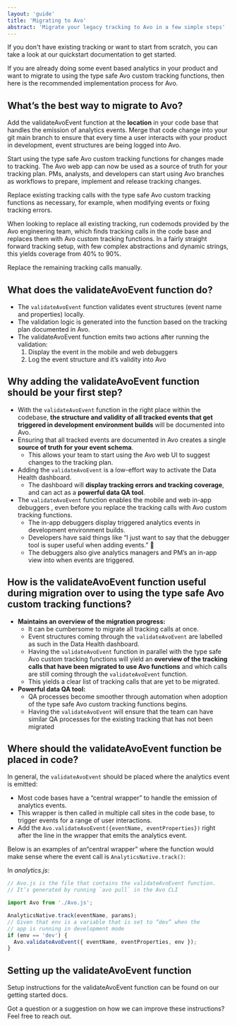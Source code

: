 ```yaml
---
layout: 'guide'
title: 'Migrating to Avo'
abstract: 'Migrate your legacy tracking to Avo in a few simple steps'
---
```




If you don't have existing tracking or want to start from scratch, you can take a look at our <Link passHref href="/"><a>quickstart documentation</a></Link> to get started.

If you are already doing some event based analytics in your product and want to migrate to using the type safe Avo custom tracking functions, then here is the recommended implementation process for Avo.

## What’s the best way to migrate to Avo?

<SmallSteps collapsible>
<Step title="Add validateAvoEvent">


Add the <Link passHref href="/quickstart#validate-current-events" passHref><a>validateAvoEvent</a></Link> function
at the **location** in your code base that handles the emission of analytics
events. Merge that code change into your git main branch to ensure that every
time a user interacts with your product in development, event structures are
being logged into Avo.

Start using the type safe Avo custom tracking functions for changes made to
tracking. The Avo web app can now be used as a source of truth for your
tracking plan. PMs, analysts, and developers can start using Avo branches as
workflows to prepare, implement and release tracking changes.

</Step>
<Step title="Incrementally adopt Avo functions">


Replace existing tracking calls with the type safe Avo custom tracking
functions as necessary, for example, when modifying events or fixing
tracking errors.

</Step>
<Step title="Run codemods">


When looking to replace all existing tracking, run codemods provided by the
Avo engineering team, which finds tracking calls in the code base and
replaces them with Avo custom tracking functions. In a fairly straight
forward tracking setup, with few complex abstractions and dynamic strings,
this yields coverage from 40% to 90%.

Replace the remaining tracking calls manually.

</Step>
</SmallSteps>


## What does the validateAvoEvent function do?

- The `validateAvoEvent` function validates event structures (event name and properties) locally.
- The validation logic is generated into the function based on the tracking plan documented in Avo.
- The validateAvoEvent function emits two actions after running the validation:
  1. Display the event in the <Link passHref href="/data-validation#health-dashboard"><a>mobile and web debuggers</a></Link>
  2. Log the event structure and it’s validity into Avo

## Why adding the validateAvoEvent function should be your first step?

- With the `validateAvoEvent` function in the right place within the codebase, **the structure and validity of all tracked events that get triggered in development environment builds** will be documented into Avo.
- Ensuring that all tracked events are documented in Avo creates a single **source of truth for your event schema**.
  - This allows your team to start using the Avo web UI to suggest changes to the tracking plan.
- Adding the `validateAvoEvent` is a low-effort way to activate the <Link passHref href="/data-validation#debuggers"><a>Data Health dashboard</a></Link>.
  - The dashboard will **display tracking errors and tracking coverage**, and can act as a **powerful data QA tool**.
- The `validateAvoEvent` function enables the <Link passHref href="/data-validation#health-dashboard"><a>mobile and web in-app debuggers</a></Link> , even before you replace the tracking calls with Avo custom tracking functions.
  - The in-app debuggers display triggered analytics events in development environment builds.
  - Developers have said things like “I just want to say that the debugger tool is super useful when adding events.” 👏
  - The debuggers also give analytics managers and PM’s an in-app view into when events are triggered.

## How is the validateAvoEvent function useful during migration over to using the type safe Avo custom tracking functions?

- **Maintains an overview of the migration progress:**
  - It can be cumbersome to migrate all tracking calls at once.
  - Event structures coming through the `validateAvoEvent` are labelled as such in the Data Health dashboard.
  - Having the `validateAvoEvent` function in parallel with the type safe Avo custom tracking functions will yield an **overview of the tracking calls that have been migrated to use Avo functions** and which calls are still coming through the `validateAvoEvent` function.
  - This yields a clear list of tracking calls that are yet to be migrated.
- **Powerful data QA tool:**
  - QA processes become smoother through automation when adoption of the type safe Avo custom tracking functions begins.
  - Having the `validateAvoEvent` will ensure that the team can have similar QA processes for the existing tracking that has not been migrated

## Where should the validateAvoEvent function be placed in code?

In general, the `validateAvoEvent` should be placed where the analytics event is emitted:

- Most code bases have a “central wrapper” to handle the emission of analytics events.
- This wrapper is then called in multiple call sites in the code base, to trigger events for a range of user interactions.
- Add the `Avo.validateAvoEvent({eventName, eventProperties})` right after the line in the wrapper that emits the analytics event.

Below is an examples of an“central wrapper” where the function would make sense where the event call is `AnalyticsNative.track()`:

In _analytics.js_:

```js
// Avo.js is the file that contains the validateAvoEvent function.
// It’s generated by running `avo pull` in the Avo CLI

import Avo from './Avo.js';

AnalyticsNative.track(eventName, params);
// Given that env is a variable that is set to “dev” when the
// app is running in development mode
if (env == 'dev') {
  Avo.validateAvoEvent({ eventName, eventProperties, env });
}
```

## Setting up the validateAvoEvent function

<Link passHref href="/quickstart#validate-current-events">
  <a>Setup instructions for the validateAvoEvent function</a>
</Link> can be found on our getting started docs.

Got a question or a suggestion on how we can improve these instructions? Feel free to <Link passHref href="/help/troubleshooting"><a>reach out</a></Link>.
